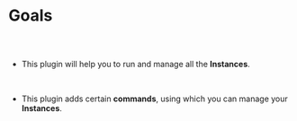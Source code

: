 
<Meta title="Engine Plugin Docs/Goals" />

# Goals

##

<br />

- This plugin will help you to run and manage all the **Instances**.

<br />

- This plugin adds certain **commands**, using which you can manage your
  **Instances**.
